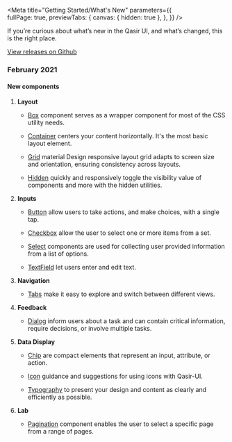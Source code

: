 
<Meta title="Getting Started/What's New" 
  parameters={{      
    fullPage: true,
    previewTabs: {
      canvas: { hidden: true },
    },
  }} 
/>

<Title>What's new</Title>
<Subtitle>
  If you’re curious about what’s new in the Qasir UI, and what’s changed, this is the right place.
</Subtitle>

<a class="link" target="_blank" href="https://github.com/qasir-id/qasir-ui/releases">View releases on Github</a>

<h3 style={{marginTop: 20, marginBottom: 20}}>February 2021</h3>

#### New components

<ol>
  <li>
    <b>Layout</b>
    <ul>
      <li>
        <p><a class="link" target="_blank" href="http://qasir-ui.qasir.xyz/?path=/story/components-layout-box--description">Box</a> component serves as a wrapper component for most of the CSS utility needs.</p>
      </li>
      <li>
        <p><a class="link" target="_blank" href="http://qasir-ui.qasir.xyz/?path=/story/components-layout-container--description">Container</a> centers your content horizontally. It's the most basic layout element.</p>
      </li>
      <li>
        <p><a class="link" target="_blank" href="http://qasir-ui.qasir.xyz/?path=/story/components-layout-grid--description">Grid</a> material Design responsive layout grid adapts to screen size and orientation, ensuring consistency across layouts.</p>
      </li>
      <li>
        <p><a class="link" target="_blank" href="http://qasir-ui.qasir.xyz/?path=/story/components-layout-hidden--description">Hidden</a> quickly and responsively toggle the visibility value of components and more with the hidden utilities.</p>
      </li>
    </ul>
  </li>

  <li>
    <b>Inputs</b>
    <ul>
      <li>
        <p><a class="link" target="_blank" href="http://qasir-ui.qasir.xyz/?path=/story/components-inputs-button--description">Button</a> allow users to take actions, and make choices, with a single tap.</p>
      </li>      
      <li>
        <p><a class="link" target="_blank" href="http://qasir-ui.qasir.xyz/?path=/story/components-inputs-checkbox--description">Checkbox</a> allow the user to select one or more items from a set.</p>
      </li>      
      <li>
        <p><a class="link" target="_blank" href="http://qasir-ui.qasir.xyz/?path=/story/components-inputs-select--description">Select</a> components are used for collecting user provided information from a list of options.</p>
      </li>     
      <li>
        <p><a class="link" target="_blank" href="http://qasir-ui.qasir.xyz/?path=/story/components-inputs-textfield--description">TextField</a> let users enter and edit text.</p>
      </li>      
    </ul>
  </li>

  <li>
    <b>Navigation</b>
    <ul>
      <li>
        <p><a class="link" target="_blank" href="http://qasir-ui.qasir.xyz/?path=/story/components-navigation-tabs--description">Tabs</a> make it easy to explore and switch between different views.</p>
      </li>            
    </ul>
  </li>

  <li>
    <b>Feedback</b>
    <ul>
      <li>
        <p><a class="link" target="_blank" href="http://qasir-ui.qasir.xyz/?path=/story/components-feedback-dialog--description">Dialog</a> inform users about a task and can contain critical information, require decisions, or involve multiple tasks.</p>
      </li>            
    </ul>
  </li>

  <li>
    <b>Data Display</b>
    <ul>
      <li>
        <p><a class="link" target="_blank" href="http://qasir-ui.qasir.xyz/?path=/story/components-data-display-chip--description">Chip</a> are compact elements that represent an input, attribute, or action.</p>
      </li>     
      <li>
        <p><a class="link" target="_blank" href="http://qasir-ui.qasir.xyz/?path=/story/components-data-display-icon--description">Icon</a> guidance and suggestions for using icons with Qasir-UI.</p>
      </li>        
      <li>
        <p><a class="link" target="_blank" href="http://qasir-ui.qasir.xyz/?path=/story/components-data-display-typography--description">Typography</a> to present your design and content as clearly and efficiently as possible.</p>
      </li>            
    </ul>
  </li>

  <li>
    <b>Lab</b>
    <ul>
      <li>
        <p><a class="link" target="_blank" href="http://qasir-ui.qasir.xyz/?path=/story/components-lab-pagination--description">Pagination</a> component enables the user to select a specific page from a range of pages.</p>
      </li>                
    </ul>
  </li>
</ol>